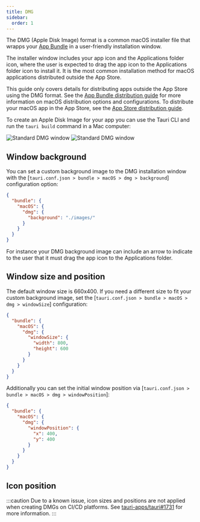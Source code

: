 ```yaml
---
title: DMG
sidebar:
  order: 1
---
```



The DMG (Apple Disk Image) format is a common macOS installer file that wrapps your [App Bundle][App Bundle distribution guide] in a user-friendly installation window.

The installer window includes your app icon and the Applications folder icon, where the user is expected to drag the app icon to the Applications folder icon to install it.
It is the most common installation method for macOS applications distributed outside the App Store.

This guide only covers details for distributing apps outside the App Store using the DMG format.
See the [App Bundle distribution guide] for more information on macOS distribution options and configurations.
To distribute your macOS app in the App Store, see the [App Store distribution guide].

To create an Apple Disk Image for your app you can use the Tauri CLI and run the `tauri build` command in a Mac computer:

<CommandTabs
  npm="npm run tauri build --bundles dmg"
  yarn="yarn tauri build --bundles dmg"
  pnpm="pnpm tauri build --bundles dmg"
  cargo="cargo tauri build --bundles dmg"
/>

<Image
  class="dark:sl-hidden"
  src={StandardDmgLight}
  alt="Standard DMG window"
/>
<Image
  class="light:sl-hidden"
  src={StandardDmgDark}
  alt="Standard DMG window"
/>

## Window background

You can set a custom background image to the DMG installation window with the [`tauri.conf.json > bundle > macOS > dmg > background`] configuration option:

```json title="tauri.conf.json"
{
  "bundle": {
    "macOS": {
      "dmg": {
        "background": "./images/"
      }
    }
  }
}
```

For instance your DMG background image can include an arrow to indicate to the user that it must drag the app icon to the Applications folder.

## Window size and position

The default window size is 660x400. If you need a different size to fit your custom background image, set the [`tauri.conf.json > bundle > macOS > dmg > windowSize`] configuration:

```json title="tauri.conf.json"
{
  "bundle": {
    "macOS": {
      "dmg": {
        "windowSize": {
          "width": 800,
          "height": 600
        }
      }
    }
  }
}
```

Additionally you can set the initial window position via [`tauri.conf.json > bundle > macOS > dmg > windowPosition`]:

```json title="tauri.conf.json"
{
  "bundle": {
    "macOS": {
      "dmg": {
        "windowPosition": {
          "x": 400,
          "y": 400
        }
      }
    }
  }
}
```

## Icon position

:::caution
Due to a known issue, icon sizes and positions are not applied when creating DMGs on CI/CD platforms.
See [tauri-apps/tauri#1731] for more information.
:::

[App Bundle distribution guide]: /distribute/macos-application-bundle
[App Store distribution guide]: /distribute/app-store
[tauri-apps/tauri#1731]: https://github.com/tauri-apps/tauri/issues/1731
